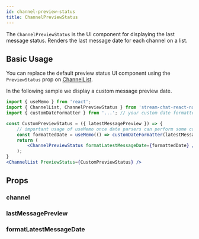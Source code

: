 ```yaml
---
id: channel-preview-status
title: ChannelPreviewStatus
---
```



The `ChannelPreviewStatus` is the UI component for displaying the last message status. Renders the last message date for each channel on a list.

## Basic Usage

You can replace the default preview status UI component using the `PreviewStatus` prop on [ChannelList](../core-components/channellist#preview).
<!-- Added the following phrase so users can search for "custom message date" and find this component once it defaults to rendering the last message date  -->
In the following sample we display a custom message preview date. 

<!-- Added the comment about useMemo because one of our sample projects had a perf problem related to this exact case  -->
```jsx
import { useMemo } from 'react';
import { ChannelList, ChannelPreviewStatus } from 'stream-chat-react-native';
import { customDateFormatter } from '...'; // your custom date formatter

const CustomPreviewStatus = ({ latestMessagePreview }) => {
    // important usage of useMemo once date parsers can perform some computation when re-rendering.
    const formattedDate = useMemo(() => customDateFormatter(latestMessagePreview), [latestMessagePreview]);
    return (
        <ChannelPreviewStatus formatLatestMessageDate={formattedDate} />
    );
}
<ChannelList PreviewStatus={CustomPreviewStatus} />
```

## Props

### channel

<Channel/>

### lastMessagePreview

<LastMessagePreview/>

### formatLatestMessageDate

<FormatLatestMessageDate/>